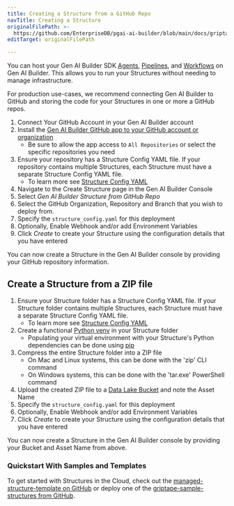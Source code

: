 ```yaml
---
title: Creating a Structure from a GitHub Repo
navTitle: Creating a Structure
originalFilePath: >-
  https://github.com/EnterpriseDB/pgai-ai-builder/blob/main/docs/griptape-cloud/structures/create-structure.md
editTarget: originalFilePath

---
```


You can host your Gen AI Builder SDK [Agents](../../../builder/sdk/structures), [Pipelines](../../../builder/sdk/structures/pipelines.mdx), and [Workflows](../../../builder/sdk/structures/workflows.mdx) on Gen AI Builder. This allows you to run your Structures without needing to manage infrastructure.

For production use-cases, we recommend connecting Gen AI Builder to GitHub and storing the code for your Structures in one or more a GitHub repos.

1.  Connect Your GitHub Account in your Gen AI Builder account
2.  Install the [Gen AI Builder GitHub app to your GitHub account or organization](https://github.com/apps/griptape-cloud/installations/new/)
    -   Be sure to allow the app access to `All Repositories` or select the specific repositories you need
3.  Ensure your repository has a Structure Config YAML file. If your repository contains multiple Structures, each Structure must have a separate Structure Config YAML file.
    -   To learn more see [Structure Config YAML](structure-config.mdx)
4.  Navigate to the Create Structure page in the Gen AI Builder Console
5.  Select *Gen AI Builder Structure from GitHub Repo*
6.  Select the GitHub Organization, Repository and Branch that you wish to deploy from.
7.  Specify the `structure_config.yaml` for this deployment
8.  Optionally, Enable Webhook and/or add Environment Variables
9.  Click *Create* to create your Structure using the configuration details that you have entered

You can now create a Structure in the Gen AI Builder console by providing your GitHub repository information.

## Create a Structure from a ZIP file

1.  Ensure your Structure folder has a Structure Config YAML file. If your Structure folder contains multiple Structures, each Structure must have a separate Structure Config YAML file.
    -   To learn more see [Structure Config YAML](structure-config.mdx)
2.  Create a functional [Python venv](https://docs.python.org/3/library/venv.html) in your Structure folder
    -   Populating your virtual environment with your Structure's Python dependencies can be done using [pip](https://pip.pypa.io/en/stable/getting-started/#install-multiple-packages-using-a-requirements-file)
3.  Compress the entire Structure folder into a ZIP file
    -   On Mac and Linux systems, this can be done with the 'zip' CLI command
    -   On Windows systems, this can be done with the 'tar.exe' PowerShell command
4.  Upload the created ZIP file to a [Data Lake Bucket](../data-lakes) and note the Asset Name
5.  Specify the `structure_config.yaml` for this deployment
6.  Optionally, Enable Webhook and/or add Environment Variables
7.  Click *Create* to create your Structure using the configuration details that you have entered

You can now create a Structure in the Gen AI Builder console by providing your Bucket and Asset Name from above.

### Quickstart With Samples and Templates

To get started with Structures in the Cloud, check out the [managed-structure-template on GitHub](https://github.com/griptape-ai/managed-structure-template) or deploy one of the [griptape-sample-structures from GitHub](https://github.com/griptape-ai/griptape-sample-structures/tree/main).
